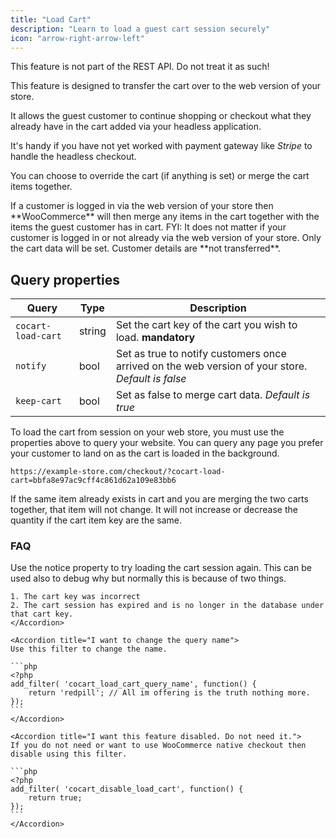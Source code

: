 ```yaml
---
title: "Load Cart"
description: "Learn to load a guest cart session securely"
icon: "arrow-right-arrow-left"
---
```


<Info>
    This feature is not part of the REST API. Do not treat it as such!
</Info>

This feature is designed to transfer the cart over to the web version of your store.

It allows the guest customer to continue shopping or checkout what they already have in the cart added via your headless application.

It's handy if you have not yet worked with payment gateway like _Stripe_ to handle the headless checkout.

You can choose to override the cart (if anything is set) or merge the cart items together.

<Note>
    If a customer is logged in via the web version of your store then **WooCommerce** will then merge any items in the cart together with the items the guest customer has in cart.
</Note>

<Info>
	FYI: It does not matter if your customer is logged in or not already via the web version of your store. Only the cart data will be set. Customer details are **not transferred**.
</Info>

## Query properties

| Query              | Type   | Description                                                                                       |
| ------------------ | ------ | ------------------------------------------------------------------------------------------------- |
| `cocart-load-cart` | string | Set the cart key of the cart you wish to load. **mandatory**                                      |
| `notify`           | bool   | Set as true to notify customers once arrived on the web version of your store. _Default is false_ |
| `keep-cart`        | bool   | Set as false to merge cart data. _Default is true_                                                |

To load the cart from session on your web store, you must use the properties above to query your website. You can query any page you prefer your customer to land on as the cart is loaded in the background.

```https://example-store.com/checkout/?cocart-load-cart=bbfa8e97ac9cff4c861d62a109e83bb6```

<Info>
    If the same item already exists in cart and you are merging the two carts together, that item will not change. It will not increase or decrease the quantity if the cart item key are the same.
</Info>

### FAQ

<AccordionGroup>
    <Accordion title="What happens if the cart does not load?">
    Use the notice property to try loading the cart session again. This can be used also to debug why but normally this is because of two things.

    1. The cart key was incorrect
    2. The cart session has expired and is no longer in the database under that cart key.
    </Accordion>

    <Accordion title="I want to change the query name">
    Use this filter to change the name.

    ```php
    <?php
    add_filter( 'cocart_load_cart_query_name', function() {
        return 'redpill'; // All im offering is the truth nothing more.
    });
    ```
    </Accordion>

    <Accordion title="I want this feature disabled. Do not need it.">
    If you do not need or want to use WooCommerce native checkout then disable using this filter.

    ```php
    <?php
    add_filter( 'cocart_disable_load_cart', function() {
        return true;
    });
    ```
    </Accordion>
</AccordionGroup>